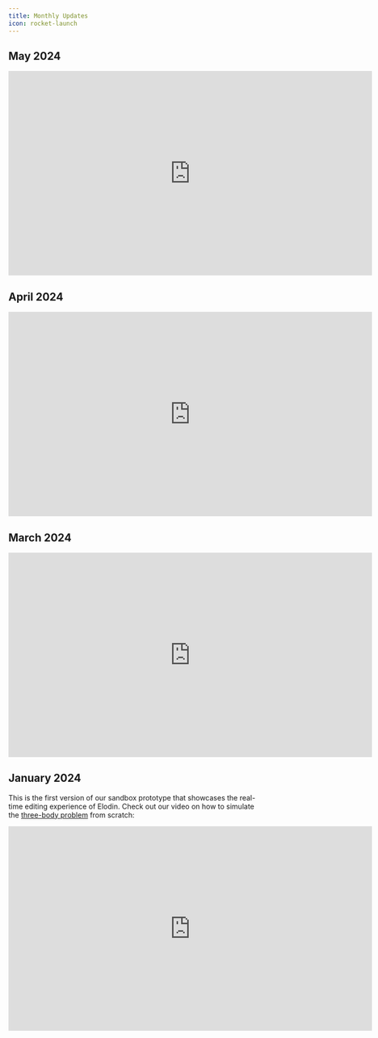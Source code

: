 ```yaml
---
title: Monthly Updates
icon: rocket-launch
---
```


## May 2024

<iframe
  width="720"
  height="405"
  src="https://www.youtube.com/embed/MTIoq7l_XBg"
  title="Update / March 2024"
  frameBorder="0"
  allow="accelerometer; autoplay; clipboard-write; encrypted-media; gyroscope; picture-in-picture"
  allowFullScreen
></iframe>

## April 2024

<iframe
  width="720"
  height="405"
  src="https://www.youtube.com/embed/Iga6Xv1XDX4"
  title="Update / March 2024"
  frameBorder="0"
  allow="accelerometer; autoplay; clipboard-write; encrypted-media; gyroscope; picture-in-picture"
  allowFullScreen
></iframe>

## March 2024

<iframe
  width="720"
  height="405"
  src="https://www.youtube.com/embed/PFkTSg9-OxE"
  title="Update / March 2024"
  frameBorder="0"
  allow="accelerometer; autoplay; clipboard-write; encrypted-media; gyroscope; picture-in-picture"
  allowFullScreen
></iframe>

## January 2024

This is the first version of our sandbox prototype that showcases the real-time editing experience of Elodin.
Check out our video on how to simulate the [three-body problem](/tutorial/3-body) from scratch:

<iframe
  width="720"
  height="405"
  src="https://www.youtube.com/embed/UWPzF0JFgOA"
  title="Elodin Three-Body Demo"
  frameBorder="0"
  allow="accelerometer; autoplay; clipboard-write; encrypted-media; gyroscope; picture-in-picture"
  allowFullScreen
></iframe>
